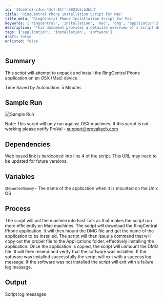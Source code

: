 ```yaml
---
id: '11eb5fe8-c4ce-43cf-81ff-0021b5cb3bbd'
title: 'RingCentral Phone Installation Script for Mac'
title_meta: 'RingCentral Phone Installation Script for Mac'
keywords: ['ringcentral', 'installation', 'mac', 'dmg', 'application']
description: 'This document provides a detailed overview of a script designed to unpack and install the RingCentral Phone application on Mac devices, including its dependencies, process, and expected output.'
tags: ['application', 'installation', 'software']
draft: false
unlisted: false
---
```

## Summary

This script will attempt to unpack and install the RingCentral Phone application on an OSX (Mac) device.

Time Saved by Automation: 5 Minutes

## Sample Run

![Sample Run](../../../static/img/RingCentral-Phone-Install---Mac/image_1.png)

Note: This script will only run against OSX machines. If this script is not working please notify ProVal - [support@provaltech.com](mailto:support@provaltech.com)

## Dependencies

Web based link is hardcoded into line 4 of the script. This URL may need to be updated for future versions.

## Variables

`@MountedName@` - The name of the application when it is mounted on the Unix OS

## Process

The script will put the machine into Fast Talk as that makes the script run more efficiently on Mac machines. The script will download the RingCentral Phone application. It will then mount the DMG file and get the name of the application to be installed. The script will then issue a command that will copy out the proper file to the Applications folder, effectively installing the application. Once the application is copied, the script will unmount the DMG file. It will then resend and verify that the software was installed. If the software was installed successfully the script will exit with a success log message. If the software was not installed the script will exit with a failure log message.

## Output

Script log messages











